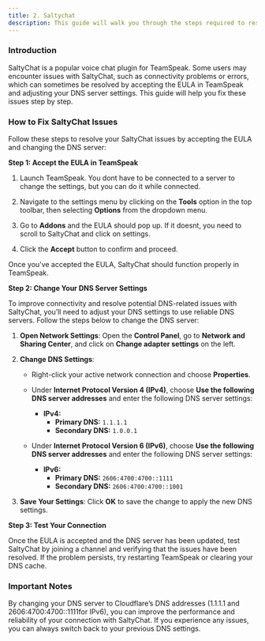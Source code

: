 ```yaml
---
title: 2. Saltychat
description: This guide will walk you through the steps required to resolve issues with SaltyChat
---
```



### Introduction

SaltyChat is a popular voice chat plugin for TeamSpeak. Some users may encounter issues with SaltyChat, such as connectivity problems or errors, which can sometimes be resolved by accepting the EULA in TeamSpeak and adjusting your DNS server settings. This guide will help you fix these issues step by step.

### How to Fix SaltyChat Issues

Follow these steps to resolve your SaltyChat issues by accepting the EULA and changing the DNS server:

<Steps>

**Step 1: Accept the EULA in TeamSpeak**

1. Launch TeamSpeak. You dont have to be connected to a server to change the settings, but you can do it while connected.

2. Navigate to the settings menu by clicking on the **Tools** option in the top toolbar, then selecting **Options** from the dropdown menu.
3. Go to **Addons** and the EULA should pop up. If it doesnt, you need to scroll to SaltyChat and click on settings.
4. Click the **Accept** button to confirm and proceed.

Once you’ve accepted the EULA, SaltyChat should function properly in TeamSpeak.

**Step 2: Change Your DNS Server Settings**

To improve connectivity and resolve potential DNS-related issues with SaltyChat, you’ll need to adjust your DNS settings to use reliable DNS servers. Follow the steps below to change the DNS server:

1. **Open Network Settings**:
    Open the **Control Panel**, go to **Network and Sharing Center**, and click on **Change adapter settings** on the left.

2. **Change DNS Settings**:
   - Right-click your active network connection and choose **Properties**.
   - Under **Internet Protocol Version 4 (IPv4)**, choose **Use the following DNS server addresses** and enter the following DNS server settings:

     - **IPv4:**
       - **Primary DNS:** `1.1.1.1`
       - **Secondary DNS:** `1.0.0.1`

   - Under **Internet Protocol Version 6 (IPv6)**, choose **Use the following DNS server addresses** and enter the following DNS server settings:

     - **IPv6:**
       - **Primary DNS:** `2606:4700:4700::1111`
       - **Secondary DNS:** `2606:4700:4700::1001`

3. **Save Your Settings**: Click **OK** to save the change to apply the new DNS settings.

**Step 3: Test Your Connection**

Once the EULA is accepted and the DNS server has been updated, test SaltyChat by joining a channel and verifying that the issues have been resolved. If the problem persists, try restarting TeamSpeak or clearing your DNS cache.

</Steps>

### Important Notes

<Callout type="info">
By changing your DNS server to Cloudflare’s DNS addresses (1.1.1.1 and 2606:4700:4700::1111for IPv6), you can improve the performance and reliability of your connection with SaltyChat. If you experience any issues, you can always switch back to your previous DNS settings.
</Callout>
